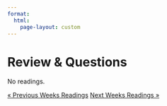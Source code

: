 ```yaml
---
format: 
  html:
    page-layout: custom
---
```

<div class="page-readings">
<h1 class="h1-reading"> Review & Questions </h1>

No readings.

<div class = "prev-next-container">
<a class="prev-next" href="reading-13.html">&laquo; Previous Weeks Readings</a>
<a class="prev-next" href="reading-15.html">Next Weeks Readings &raquo;</a>
</div>

</div>